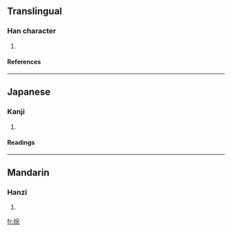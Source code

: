 {{see|總}}

==Translingual==
===Han character===
{{Han char|rn=64|rad=手|as=08|sn=11|four=|canj=手金戈心 (QCIP)}}
# {{defn|Han|sort=手08}}
====References====
{{Han ref|kx=0435.200|dkj=12212|dj=0785.040|hdz=31902.020|uh=6374|ud=25460}}
----
==Japanese==
===Kanji===
{{ja-kanji|grade=|rs=手08}}
# {{defn|Japanese}} 
====Readings====
{{ja-readings|on=[[ふん]] (fun), [[そう]] (sō)|kun=}}
----
==Mandarin==
===Hanzi===
{{cmn-hanzi|pin=[[zǒng]] (zong3)|wg=tsung<sup>3</sup>}}
# {{defn|Mandarin}}

[[fr:捴]]